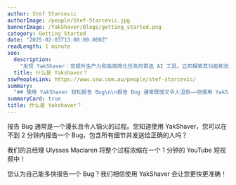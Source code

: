 ```yaml
---
author: Stef Starcevic
authorImage: /people/Stef-Starcevic.jpg
bannerImage: /YakShaver/Blogs/getting_started.png
category: Getting Started
date: "2025-02-03T13:00:00.000Z"
readLength: 1 minute
seo:
  description:
    "发现 YakShaver：您提升生产力和高效简化任务的首选 AI 工具。立即探索其功能和优势！"
  title: 什么是 Yakshaver？
sswPeopleLink: https://www.ssw.com.au/people/stef-starcevic/
summary:
  "## 使用 YakShaver 轻松报告 Bug\n\n报告 Bug 通常既慢又令人沮丧——但使用 YakShaver，您可以在不到 2 分钟内完成，包含所有细节并发送给正确的人。\n\n***\n\n## 观看演示\n\nSSW 总经理 Ulysses Maclaren 在 1 分钟的 YouTube 短视频中演示了整个过程。\n\n***\n\n## 更快、更智能的 Bug 报告\n\nYakShaver 让 Bug 报告更快更准确，让您减少打字时间，更多时间解决问题。\n"
summaryCard: true
title: 什么是 Yakshaver？
---
```


报告 Bug 通常是一个漫长且令人恼火的过程。您知道使用 YakShaver，您可以在不到 2 分钟内报告一个 Bug，包含所有细节并发送给正确的人吗？

我们的总经理 Ulysses Maclaren 将整个过程浓缩在一个 1 分钟的 YouTube 短视频中！

您认为自己能多快报告一个 Bug？我们相信使用 YakShaver 会让您更快更准确！

<Youtube thumbnail="https://img.youtube.com/vi/0TPo98R1tnI/maxresdefault.jpg" externalVideoLink="https://www.youtube.com/embed/0TPo98R1tnI?si=exOVxPxVFA9x7x90" />